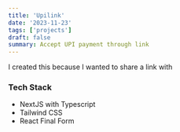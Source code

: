 ```yaml
---
title: 'Upilink'
date: '2023-11-23'
tags: ['projects']
draft: false
summary: Accept UPI payment through link
---
```


I created this because I wanted to share a link with 


### Tech Stack
- NextJS with Typescript
- Tailwind CSS
- React Final Form

